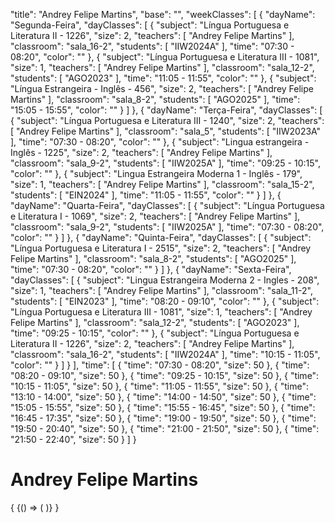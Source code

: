 
  "title": "Andrey Felipe Martins",
  "base": "",
  "weekClasses": [
    {
      "dayName": "Segunda-Feira",
      "dayClasses": [
        {
          "subject": "Língua Portuguesa e Literatura II - 1226",
          "size": 2,
          "teachers": [
            "Andrey Felipe Martins"
          ],
          "classroom": "sala_16-2",
          "students": [
            "IIW2024A"
          ],
          "time": "07:30 - 08:20",
          "color": ""
        },
        {
          "subject": "Língua Portuguesa e Literatura III - 1081",
          "size": 1,
          "teachers": [
            "Andrey Felipe Martins"
          ],
          "classroom": "sala_12-2",
          "students": [
            "AGO2023"
          ],
          "time": "11:05 - 11:55",
          "color": ""
        },
        {
          "subject": "Língua Estrangeira - Inglês - 456",
          "size": 2,
          "teachers": [
            "Andrey Felipe Martins"
          ],
          "classroom": "sala_8-2",
          "students": [
            "AGO2025"
          ],
          "time": "15:05 - 15:55",
          "color": ""
        }
      ]
    },
    {
      "dayName": "Terça-Feira",
      "dayClasses": [
        {
          "subject": "Língua Portuguesa e Literatura III - 1240",
          "size": 2,
          "teachers": [
            "Andrey Felipe Martins"
          ],
          "classroom": "sala_5",
          "students": [
            "IIW2023A"
          ],
          "time": "07:30 - 08:20",
          "color": ""
        },
        {
          "subject": "Lingua estrangeira - Inglês - 1225",
          "size": 2,
          "teachers": [
            "Andrey Felipe Martins"
          ],
          "classroom": "sala_9-2",
          "students": [
            "IIW2025A"
          ],
          "time": "09:25 - 10:15",
          "color": ""
        },
        {
          "subject": "Lingua Estrangeira Moderna 1 - Inglês - 179",
          "size": 1,
          "teachers": [
            "Andrey Felipe Martins"
          ],
          "classroom": "sala_15-2",
          "students": [
            "EIN2024"
          ],
          "time": "11:05 - 11:55",
          "color": ""
        }
      ]
    },
    {
      "dayName": "Quarta-Feira",
      "dayClasses": [
        {
          "subject": "Língua Portuguesa e Literatura I - 1069",
          "size": 2,
          "teachers": [
            "Andrey Felipe Martins"
          ],
          "classroom": "sala_9-2",
          "students": [
            "IIW2025A"
          ],
          "time": "07:30 - 08:20",
          "color": ""
        }
      ]
    },
    {
      "dayName": "Quinta-Feira",
      "dayClasses": [
        {
          "subject": "Língua Portuguesa e Literatura I - 2515",
          "size": 2,
          "teachers": [
            "Andrey Felipe Martins"
          ],
          "classroom": "sala_8-2",
          "students": [
            "AGO2025"
          ],
          "time": "07:30 - 08:20",
          "color": ""
        }
      ]
    },
    {
      "dayName": "Sexta-Feira",
      "dayClasses": [
        {
          "subject": "Lingua Estrangeira Moderna 2 - Ingles - 208",
          "size": 1,
          "teachers": [
            "Andrey Felipe Martins"
          ],
          "classroom": "sala_11-2",
          "students": [
            "EIN2023"
          ],
          "time": "08:20 - 09:10",
          "color": ""
        },
        {
          "subject": "Língua Portuguesa e Literatura III - 1081",
          "size": 1,
          "teachers": [
            "Andrey Felipe Martins"
          ],
          "classroom": "sala_12-2",
          "students": [
            "AGO2023"
          ],
          "time": "09:25 - 10:15",
          "color": ""
        },
        {
          "subject": "Língua Portuguesa e Literatura II - 1226",
          "size": 2,
          "teachers": [
            "Andrey Felipe Martins"
          ],
          "classroom": "sala_16-2",
          "students": [
            "IIW2024A"
          ],
          "time": "10:15 - 11:05",
          "color": ""
        }
      ]
    }
  ],
  "time": [
    {
      "time": "07:30 - 08:20",
      "size": 50
    },
    {
      "time": "08:20 - 09:10",
      "size": 50
    },
    {
      "time": "09:25 - 10:15",
      "size": 50
    },
    {
      "time": "10:15 - 11:05",
      "size": 50
    },
    {
      "time": "11:05 - 11:55",
      "size": 50
    },
    {
      "time": "13:10 - 14:00",
      "size": 50
    },
    {
      "time": "14:00 - 14:50",
      "size": 50
    },
    {
      "time": "15:05 - 15:55",
      "size": 50
    },
    {
      "time": "15:55 - 16:45",
      "size": 50
    },
    {
      "time": "16:45 - 17:35",
      "size": 50
    },
    {
      "time": "19:00 - 19:50",
      "size": 50
    },
    {
      "time": "19:50 - 20:40",
      "size": 50
    },
    {
      "time": "21:00 - 21:50",
      "size": 50
    },
    {
      "time": "21:50 - 22:40",
      "size": 50
    }
  ]
}

# Andrey Felipe Martins

<div>
  {
    <BrowserOnly>
      {() => (
        <Grid
          title={data.title}
          weekClasses={data.weekClasses}
          time={data.time}
        />
      )}
    </BrowserOnly>
  }
</div>
